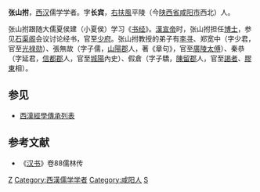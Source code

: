 '''张山拊'''，[[西汉|西汉]]儒学学者。字'''长宾'''，[[右扶風|右扶風]]平陵（今[[陕西省|陕西省]][[咸阳市|咸阳市]]西北）人。

张山拊跟随大儒夏侯建（小夏侯）学习《[[书经|书经]]》。[[漢宣帝|漢宣帝]]时，张山拊担任[[博士|博士]]，参见[[石渠阁|石渠阁]]会议讨论经书，官至[[少府|少府]]。张山拊教授的弟子有[[李寻|李寻]]、郑宽中（字少君，官至[[光禄勋|光禄勋]]）、張無故（字子儒，[[山陽郡|山陽郡]]人，著《章句》，官至[[廣陵|廣陵]][[太傅|太傅]]）、秦恭（字延君，[[信都郡|信都郡]]人，官至[[城陽|城陽]]內史）、假倉（字子驕，[[陳留郡|陳留郡]]人，官至[[謁者|謁者]]、[[膠東|膠東]]相）。

== 参见 ==
*[[西漢經學傳承列表|西漢經學傳承列表]]
== 参考文献 ==
*《[[汉书|汉书]]》卷88儒林传

{{DEFAULTSORT:Z}}

[[Category:西漢博士|Z]]
[[Category:西漢儒学学者|Category:西漢儒学学者]]
[[Category:咸阳人|Category:咸阳人]]
[[Category:张姓|S]]